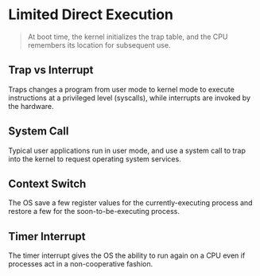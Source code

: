 # Limited Direct Execution

> At boot time, the kernel initializes the trap table, and the CPU remembers its location for subsequent use.

## Trap vs Interrupt

Traps changes a program from user mode to kernel mode to execute instructions at a privileged level (syscalls), while interrupts are invoked by the hardware.

## System Call

Typical user applications run in user mode, and use a system call to trap into the kernel to request operating system services.

## Context Switch

The OS save a few register values for the currently-executing process and restore a few for the soon-to-be-executing process.

## Timer Interrupt

The timer interrupt gives the OS the ability to run again on a CPU even if processes act in a non-cooperative fashion.